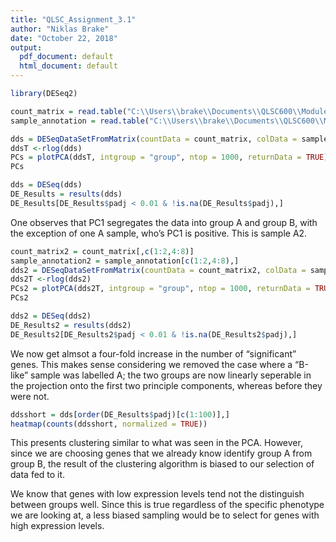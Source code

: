 ```yaml
---
title: "QLSC_Assignment_3.1"
author: "Niklas Brake"
date: "October 22, 2018"
output:
  pdf_document: default
  html_document: default
---
```


```r
library(DESeq2)

count_matrix = read.table("C:\\Users\\brake\\Documents\\QLSC600\\Module 3\\QLS_counts.tsv");
sample_annotation = read.table("C:\\Users\\brake\\Documents\\QLSC600\\Module 3\\QLS_annotations.tsv");

dds = DESeqDataSetFromMatrix(countData = count_matrix, colData = sample_annotation, design = ~ group)
ddsT <-rlog(dds)
PCs = plotPCA(ddsT, intgroup = "group", ntop = 1000, returnData = TRUE)
PCs

dds = DESeq(dds)
DE_Results = results(dds)
DE_Results[DE_Results$padj < 0.01 & !is.na(DE_Results$padj),]
```

One observes that PC1 segregates the data into group A and group B, with the exception of one A sample, who's PC1 is positive. This is sample A2.

```r
count_matrix2 = count_matrix[,c(1:2,4:8)]
sample_annotation2 = sample_annotation[c(1:2,4:8),]
dds2 = DESeqDataSetFromMatrix(countData = count_matrix2, colData = sample_annotation2, design = ~ group)
dds2T <-rlog(dds2)
PCs2 = plotPCA(dds2T, intgroup = "group", ntop = 1000, returnData = TRUE)
PCs2

dds2 = DESeq(dds2)
DE_Results2 = results(dds2)
DE_Results2[DE_Results2$padj < 0.01 & !is.na(DE_Results2$padj),]
```

We now get almsot a four-fold increase in the number of "significant" genes. This makes sense considering we removed the case where a "B-like" sample was labelled A; the two groups are now linearly seperable in the projection onto the first two principle components, whereas before they were not. 

```r
ddsshort = dds[order(DE_Results$padj)[c(1:100)],]
heatmap(counts(ddsshort, normalized = TRUE))
```

This presents clustering similar to what was seen in the PCA. However, since we are choosing genes that we already know identify group A from group B, the result of the clustering algorithm is biased to our selection of data fed to it. 

We know that genes with low expression levels tend not the distinguish between groups well. Since this is true regardless of the specific phenotype we are looking at, a less biased sampling would be to select for genes with high expression levels.












